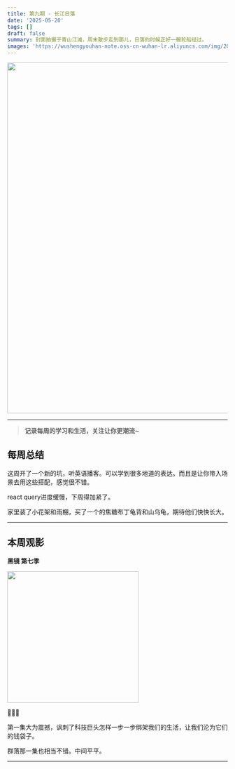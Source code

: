 ```yaml
---
title: 第九期 - 长江日落
date: '2025-05-20'
tags: []
draft: false
summary: 封面拍摄于青山江滩，周末散步走到那儿，日落的时候正好一艘轮船经过。
images: 'https://wushengyouhan-note.oss-cn-wuhan-lr.aliyuncs.com/img/20250520163808085.jpg'
---
```


<img src={frontmatter.images} width="800" />

---

> **记录每周的学习和生活，关注让你更潮流~**

## 每周总结

这周开了一个新的坑，听英语播客。可以学到很多地道的表达。而且是让你带入场景去用这些搭配，感觉很不错。

react query进度缓慢，下周得加紧了。

家里装了小花架和雨棚，买了一个的焦糖布丁龟背和山乌龟，期待他们快快长大。

---

## 本周观影

**黑镜 第七季**

<img
  src="https://img9.doubanio.com/view/photo/m/public/p2920242376.webp"
  referrerPolicy="no-referrer"
  width="300"
/>

🌟🌟🌟

第一集大为震撼，讽刺了科技巨头怎样一步一步绑架我们的生活，让我们沦为它们的钱袋子。

群落那一集也相当不错。中间平平。

---

